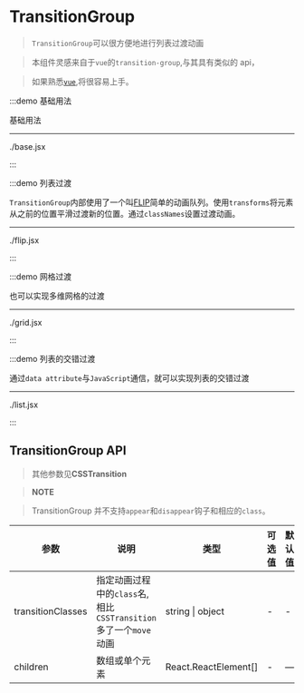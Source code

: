 # TransitionGroup

> `TransitionGroup`可以很方便地进行列表过渡动画

> 本组件灵感来自于`vue`的`transition-group`,与其具有类似的 api，

> 如果熟悉[`vue`](https://cn.vuejs.org/),将很容易上手。

:::demo 基础用法

基础用法

---
./base.jsx

:::

:::demo 列表过渡

`TransitionGroup`内部使用了一个叫[FLIP](https://aerotwist.com/blog/flip-your-animations/)简单的动画队列。使用`transforms`将元素从之前的位置平滑过渡新的位置。通过`classNames`设置过渡动画。

---
./flip.jsx

:::

:::demo 网格过渡

也可以实现多维网格的过渡

---
./grid.jsx

:::

:::demo 列表的交错过渡

通过`data attribute`与`JavaScript`通信，就可以实现列表的交错过渡

---
./list.jsx

:::

## TransitionGroup API

> 其他参数见<Link to="CSSTransition">**CSSTransition**</Link>

> **NOTE**

> TransitionGroup 并不支持`appear`和`disappear`钩子和相应的`class`。

| 参数 | 说明 | 类型 | 可选值 | 默认值 | 是否必填 |
| --- | --- | --- | --- | --- | --- |
| transitionClasses | 指定动画过程中的`class`名,相比`CSSTransition`多了一个`move`动画 | string &#x007c; object | - | - | false |
| children | 数组或单个元素 | React.ReactElement[] | - | — | true |
